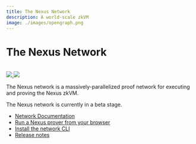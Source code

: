 ```yaml
---
title: The Nexus Network
description: A world-scale zkVM
image: ./images/opengraph.png
---
```




# The Nexus Network

<br />

<div style={{display: "flex"}}>
    <a href="https://twitter.com/NexusLabsHQ" style={{marginRight: 3}}>
        <img src="https://img.shields.io/badge/Twitter-black?logo=x&logoColor=white"/>
    </a>
    <a href="https://nexus.xyz/network" style={{marginRight: 3}}>
        <img src="https://img.shields.io/static/v1?label=Stage&message=Beta&color=2BB4AB"/>
    </a>
</div>

The Nexus network is a massively-parallelized proof network for executing and proving the Nexus zkVM.

<Callout type="info" emoji="ℹ️">
  The Nexus network is currently in a beta stage.
</Callout>

* [Network Documentation](https://nexus.xyz/network#network-faqs)
* [Run a Nexus prover from your browser](https://beta.nexus.xyz/)
* [Install the network CLI](https://github.com/nexus-xyz/network-api/blob/main/clients/cli/README.md)
* [Release notes](https://github.com/nexus-xyz/network-api/releases/)
